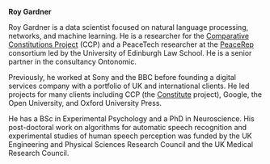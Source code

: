 **Roy Gardner**

Roy Gardner is a data scientist focused on natural language processing, networks, and machine learning. He is a researcher for the [Comparative Constitutions Project](https://comparativeconstitutionsproject.org/) (CCP) and a PeaceTech researcher at the [PeaceRep](https://peacerep.org/) consortium led by the University of Edinburgh Law School. He is a senior partner in the consultancy Ontonomic. 

Previously, he worked at Sony and the BBC before founding a digital services company with a portfolio of UK and international clients. He led projects for many clients including CCP (the [Constitute](https://www.constituteproject.org/) project), Google, the Open University, and Oxford University Press.

He has a BSc in Experimental Psychology and a PhD in Neuroscience. His post-doctoral work on algorithms for automatic speech recognition and experimental studies of human speech perception was funded by the UK Engineering and Physical Sciences Research Council and the UK Medical Research Council.
